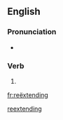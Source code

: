 ==English==

===Pronunciation===
* {{a|UK}} {{IPA|/ɹi.ɛksˈtɛndɪŋ/|lang=en}}

===Verb===
{{head|en}}

# {{present participle of|reëxtend|lang=en}}

[[Category:English terms spelled with Ë|reextending]]

[[fr:reëxtending]]